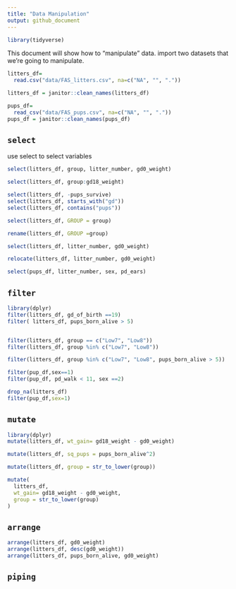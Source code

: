 ```yaml
---
title: "Data Manipulation"
output: github_document
---
```

```r
library(tidyverse)
```
This document will show how to "manipulate" data.
import two datasets that we're going to manipulate.

```r
litters_df=
  read.csv("data/FAS_litters.csv", na=c("NA", "", "."))

litters_df = janitor::clean_names(litters_df)

pups_df=
  read_csv("data/FAS_pups.csv", na=c("NA", "", "."))
pups_df = janitor::clean_names(pups_df)
```
## `select`

use select to select variables

```r
select(litters_df, group, litter_number, gd0_weight)
```

```r
select(litters_df, group:gd18_weight)
```
```r
select(litters_df, -pups_survive)
select(litters_df, starts_with("gd"))
select(litters_df, contains("pups"))
```

```r
select(litters_df, GROUP = group)

rename(litters_df, GROUP =group)

select(litters_df, litter_number, gd0_weight)

relocate(litters_df, litter_number, gd0_weight)
```

```r
select(pups_df, litter_number, sex, pd_ears)
```

## `filter`

```r
library(dplyr)
filter(litters_df, gd_of_birth ==19)
filter( litters_df, pups_born_alive > 5)


filter(litters_df, group == c("Low7", "Low8"))
filter(litters_df, group %in% c("Low7", "Low8"))

filter(litters_df, group %in% c("Low7", "Low8", pups_born_alive > 5))

filter(pup_df,sex==1)
filter(pup_df, pd_walk < 11, sex ==2)
```

```r
drop_na(litters_df)
filter(pup_df,sex=1)
```

## `mutate`
```r
library(dplyr)
mutate(litters_df, wt_gain= gd18_weight - gd0_weight)

mutate(litters_df, sq_pups = pups_born_alive^2)

mutate(litters_df, group = str_to_lower(group))

mutate(
  litters_df,
  wt_gain= gd18_weight - gd0_weight,
  group = str_to_lower(group)
)
```

## `arrange`

```r
arrange(litters_df, gd0_weight)
arrange(litters_df, desc(gd0_weight))
arrange(litters_df, pups_born_alive, gd0_weight)
```

## `piping`

```r


```











